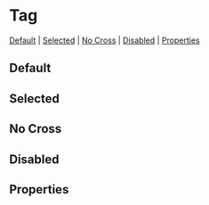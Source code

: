 
# Tag

[Default](#default) | [Selected](#selected) | [No Cross](#no-cross) | [Disabled](#disabled) | [Properties](#properties)

## Default

<Preview>
  <Story id="components-tag--default-tag" />
</Preview>

## Selected

<Preview>
  <Story id="components-tag--selected" />
</Preview>

## No Cross

<Preview>
  <Story id="components-tag--no-cross" />
</Preview>

## Disabled

<Preview>
  <Story id="components-tag--disabled" />
</Preview>

## Properties

<Props of={Tag} />
